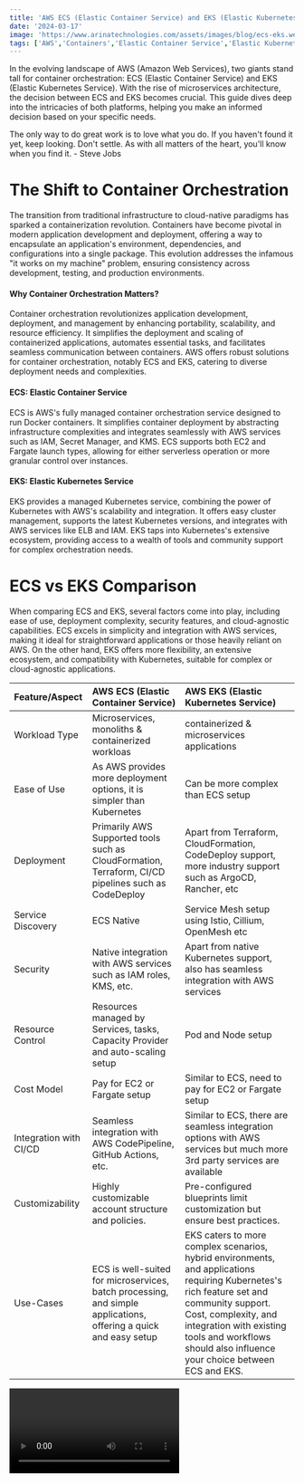```yaml
---
title: 'AWS ECS (Elastic Container Service) and EKS (Elastic Kubernetes Service)'
date: '2024-03-17'
image: 'https://www.arinatechnologies.com/assets/images/blog/ecs-eks.webp'
tags: ['AWS','Containers','Elastic Container Service','Elastic Kubernetes Services (EKS)','Microservices architecture']
---
```


In the evolving landscape of AWS (Amazon Web Services), two giants stand tall for container orchestration: ECS (Elastic Container Service) and EKS (Elastic Kubernetes Service). With the rise of microservices architecture, the decision between ECS and EKS becomes crucial. This guide dives deep into the intricacies of both platforms, helping you make an informed decision based on your specific needs.

The only way to do great work is to love what you do. If you haven't found it yet, keep looking. Don't settle. As with all matters of the heart, you'll know when you find it. - Steve Jobs

# The Shift to Container Orchestration
The transition from traditional infrastructure to cloud-native paradigms has sparked a containerization revolution. Containers have become pivotal in modern application development and deployment, offering a way to encapsulate an application's environment, dependencies, and configurations into a single package. This evolution addresses the infamous "it works on my machine" problem, ensuring consistency across development, testing, and production environments.

#### Why Container Orchestration Matters?
Container orchestration revolutionizes application development, deployment, and management by enhancing portability, scalability, and resource efficiency. It simplifies the deployment and scaling of containerized applications, automates essential tasks, and facilitates seamless communication between containers. AWS offers robust solutions for container orchestration, notably ECS and EKS, catering to diverse deployment needs and complexities.

#### ECS: Elastic Container Service
ECS is AWS's fully managed container orchestration service designed to run Docker containers. It simplifies container deployment by abstracting infrastructure complexities and integrates seamlessly with AWS services such as IAM, Secret Manager, and KMS. ECS supports both EC2 and Fargate launch types, allowing for either serverless operation or more granular control over instances.

#### EKS: Elastic Kubernetes Service
EKS provides a managed Kubernetes service, combining the power of Kubernetes with AWS's scalability and integration. It offers easy cluster management, supports the latest Kubernetes versions, and integrates with AWS services like ELB and IAM. EKS taps into Kubernetes's extensive ecosystem, providing access to a wealth of tools and community support for complex orchestration needs.

# ECS vs EKS Comparison
When comparing ECS and EKS, several factors come into play, including ease of use, deployment complexity, security features, and cloud-agnostic capabilities. ECS excels in simplicity and integration with AWS services, making it ideal for straightforward applications or those heavily reliant on AWS. On the other hand, EKS offers more flexibility, an extensive ecosystem, and compatibility with Kubernetes, suitable for complex or cloud-agnostic applications.

|Feature/Aspect|	AWS ECS (Elastic Container Service)|	AWS EKS (Elastic Kubernetes Service)|
|:-------------|:--------------------------------------|:-----------------------------------------------|
|Workload Type|	Microservices, monoliths & containerized workloas|	containerized & microservices applications|
Ease of Use|	As AWS provides more deployment options, it is simpler than Kubernetes|	Can be more complex than ECS setup
Deployment|	Primarily AWS Supported tools such as CloudFormation, Terraform, CI/CD pipelines such as CodeDeploy|	Apart from Terraform, CloudFormation, CodeDeploy support, more industry support such as ArgoCD, Rancher, etc|
Service Discovery|	ECS Native|	Service Mesh setup using Istio, Cillium, OpenMesh etc
Security|	Native integration with AWS services such as IAM roles, KMS, etc.|	Apart from native Kubernetes support, also has seamless integration with AWS services
Resource Control|	Resources managed by Services, tasks, Capacity Provider and auto-scaling setup|	Pod and Node setup
Cost Model|	Pay for EC2 or Fargate setup|	Similar to ECS, need to pay for EC2 or Fargate setup|
Integration with CI/CD|	Seamless integration with AWS CodePipeline, GitHub Actions, etc.|	Similar to ECS, there are seamless integration options with AWS services but much more 3rd party services are available
Customizability|	Highly customizable account structure and policies.|	Pre-configured blueprints limit customization but ensure best practices.
Use-Cases|	ECS is well-suited for microservices, batch processing, and simple applications, offering a quick and easy setup|	EKS caters to more complex scenarios, hybrid environments, and applications requiring Kubernetes's rich feature set and community support. Cost, complexity, and integration with existing tools and workflows should also influence your choice between ECS and EKS.

<Video id="GZfZ2tCzLKU" title="AWS ECS (Elastic Container Service) and EKS (Elastic Kubernetes Service)"/>

# Which should you choose: ECS or EKS?
Choosing between ECS and EKS depends on your specific requirements, such as application complexity, anticipated growth, and whether you need a cloud-agnostic solution.
ECS offers simplicity and deep AWS integration, while EKS provides flexibility and a broad ecosystem where multiple 3rd party systems support EKS cluster setup and management, thus providing a more cloud agnostic option. Do consider your non-functional requirements, future growth expectations, and enterprise cloud strategy to make the best choice for your organization.

We invite you to explore the possibilities of container orchestration with Arina Technologies. Whether you're looking to simplify your application deployment with ECS or leverage the full power of Kubernetes with EKS, our team of experts is ready to guide you through every step of the journey. Join us in revolutionizing your cloud solutions, and let's build the future of application development and deployment together.
For more information on our services and how we can help your business thrive in the cloud, please visit our website or contact us directly. Stay tuned for more insights and updates from Arina Technologies by subscribing to our blog and following us on social media.
